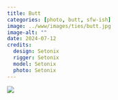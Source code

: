 ```yaml
---
title: Butt
categories: [photo, butt, sfw-ish]
image: ../www/images/ties/butt.jpg
image-alt: ""
date: 2024-07-12
credits: 
  design: Setonix
  rigger: Setonix
  model: Setonix
  photo: Setonix
---
```


![](../www/images/ties/butt.jpg)

